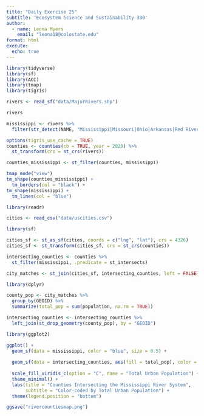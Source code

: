 ```yaml
---
title: "Daily Exercise 25"
subtitle: 'Ecosystem Science and Sustainability 330'
author:
  - name: Leona Myers
    email: "leona18@colostate.edu"
format: html
execute:
  echo: true
---
```


```r
library(tidyverse)
library(sf)
library(AOI)
library(tmap)
library(tigris)
```

```r
rivers <- read_sf("data/MajorRivers.shp")

rivers
```

```r
mississippi <- rivers %>%
  filter(str_detect(NAME, "Mississippi|Missouri|Ohio|Arkansas|Red River"))
```

```r
options(tigris_use_cache = TRUE)
counties <- counties(cb = TRUE, year = 2020) %>%
  st_transform(crs = st_crs(rivers))
```
```r
counties_mississippi <- st_filter(counties, mississippi)
```

```r
tmap_mode("view")
tm_shape(counties_mississippi) + 
  tm_borders(col = "black") +
tm_shape(mississippi) +
  tm_lines(col = "blue")
```
```r
library(readr)

cities <- read_csv("data/uscities.csv") 
```
```r
library(sf)

cities_sf <- st_as_sf(cities, coords = c("lng", "lat"), crs = 4326)  
cities_sf <- st_transform(cities_sf, crs = st_crs(counties))  
```

```r
intersecting_counties <- counties %>%
  st_filter(mississippi, .predicate = st_intersects)

city_matches <- st_join(cities_sf, intersecting_counties, left = FALSE)
```

```r
library(dplyr)

county_pop <- city_matches %>%
  group_by(GEOID) %>%  
  summarize(total_pop = sum(population, na.rm = TRUE))

```

```r
intersecting_counties <- intersecting_counties %>%
  left_join(st_drop_geometry(county_pop), by = "GEOID")
```

```r
library(ggplot2)

ggplot() +
  geom_sf(data = mississippi, color = "blue", size = 0.5) +
  
  geom_sf(data = intersecting_counties, aes(fill = total_pop), color = "black", size = 0.1) +
  
  scale_fill_viridis_c(option = "C", name = "Total Urban Population") +
  theme_minimal() +
  labs(title = "Counties Intersecting the Mississippi River System",
       subtitle = "Color-coded by Total Urban Population") +
  theme(legend.position = "bottom")

ggsave("rivercountiesmap.png")
```

